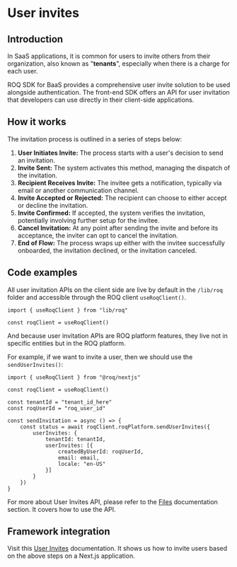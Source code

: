 # User invites

## Introduction

In SaaS applications, it is common for users to invite others from their organization, also known as "**tenants**", especially when there is a charge for each user. 

ROQ SDK for BaaS provides a comprehensive user invite solution to be used alongside authentication. The front-end SDK offers an API for user invitation that developers can use directly in their client-side applications.


## How it works

The invitation process is outlined in a series of steps below:

1. **User Initiates Invite:** The process starts with a user's decision to send an invitation.
2. **Invite Sent:** The system activates this method, managing the dispatch of the invitation.
3. **Recipient Receives Invite:** The invitee gets a notification, typically via email or another communication channel.
4. **Invite Accepted or Rejected:** The recipient can choose to either accept or decline the invitation.
5. **Invite Confirmed:** If accepted, the system verifies the invitation, potentially involving further setup for the invitee.
6. **Cancel Invitation:** At any point after sending the invite and before its acceptance, the inviter can opt to cancel the invitation.
7. **End of Flow:** The process wraps up either with the invitee successfully onboarded, the invitation declined, or the invitation canceled.

## Code examples

All user invitation APIs on the client side are live by default in the `/lib/roq` folder and accessible through the ROQ client `useRoqClient()`.

```tsx
import { useRoqClient } from "lib/roq"

const roqClient = useRoqClient()
```

And because user invitation APIs are ROQ platform features, they live not in specific entities but in the ROQ platform. 

For example, if we want to invite a user, then we should use the `sendUserInvites()`:

```tsx
import { useRoqClient } from "@roq/nextjs"

const roqClient = useRoqClient()

const tenantId = "tenant_id_here"
const roqUserId = "roq_user_id"

const sendInvitation = async () => {
    const status = await roqClient.roqPlatform.sendUserInvites({
        userInvites: {
            tenantId: tenantId,
            userInvites: [{
                createdByUserId: roqUserId,
                email: email,
                locale: "en-US"
            }]
        }
    })
}
```

For more about User Invites API, please refer to the [Files](/user-invites) documentation section. It covers how to use the API.

## Framework integration

Visit this [User Invites](/next-js/add-user-invites) documentation. It shows us how to invite users based on the above steps on a Next.js application.